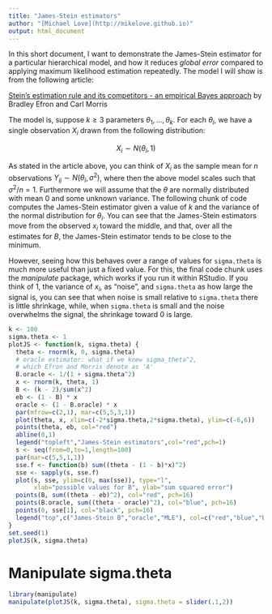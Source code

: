 ```yaml
---
title: "James-Stein estimators"
author: "[Michael Love](http://mikelove.github.io)"
output: html_document
---
```


In this short document, I want to demonstrate the James-Stein estimator
for a particular hierarchical model, and how it reduces *global error*
compared to applying maximum likelihood estimation repeatedly. The
model I will show is from the following article:

[Stein's estimation rule and its competitors - an empirical Bayes approach](https://www.jstor.org/stable/2284155)
by Bradley Efron and Carl Morris

The model is, suppose $k \ge 3$ parameters $\theta_1, ..., \theta_k$.
For each $\theta_i$, we have a single observation $X_i$ drawn from 
the following distribution:

$$ X_i \sim N(\theta_i, 1) $$

As stated in the article above, you can think of $X_i$ as the sample
mean for *n* observations $Y_{ij} \sim N(\theta_i, \sigma^2)$, where
then the above model scales such that $\sigma^2 / n = 1$.
Furthermore we will assume that the $\theta$ are normally distributed with
mean 0 and some unknown variance.
The following chunk of code computes the James-Stein estimator given a
value of *k* and the variance of the normal distribution for
$\theta_i$. You can see that the James-Stein estimators move from the
observed $x_i$ toward the middle, and that, over all the estimates for
*B*, the James-Stein estimator tends to be close to the minimum.

However, seeing how this behaves over a range of values for
`sigma.theta` is much more useful than just a fixed value. For this,
the final code chunk uses the *manipulate* package, which works if you
run it within RStudio. If you think of 1, the variance of $x_i$, as
"noise", and `sigma.theta` as how large the signal is, you can see
that when noise is small relative to `sigma.theta` there is little
shrinkage, while, when `sigma.theta` is small and the noise overwhelms
the signal, the shrinkage toward 0 is large.

```r
k <- 100
sigma.theta <- 1
plotJS <- function(k, sigma.theta) {
  theta <- rnorm(k, 0, sigma.theta)
  # oracle estimator: what if we knew sigma_theta^2,
  # which Efron and Morris denote as 'A'
  B.oracle <- 1/(1 + sigma.theta^2) 
  x <- rnorm(k, theta, 1)
  B <- (k - 2)/sum(x^2)
  eb <- (1 - B) * x
  oracle <- (1 - B.oracle) * x
  par(mfrow=c(2,1), mar=c(5,5,3,1))
  plot(theta, x, xlim=c(-2*sigma.theta,2*sigma.theta), ylim=c(-6,6))
  points(theta, eb, col="red")
  abline(0,1)
  legend("topleft","James-Stein estimators",col="red",pch=1)
  s <- seq(from=0,to=1,length=100)
  par(mar=c(5,5,1,1))
  sse.f <- function(b) sum((theta - (1 - b)*x)^2)
  sse <- sapply(s, sse.f)
  plot(s, sse, ylim=c(0, max(sse)), type="l",
       xlab="possible values for B", ylab="sum squared error")
  points(B, sum((theta - eb)^2), col="red", pch=16)
  points(B.oracle, sum((theta - oracle)^2), col="blue", pch=16)
  points(0, sse[1], col="black", pch=16)
  legend("top",c("James-Stein B","oracle","MLE"), col=c("red","blue","black"), pch=16)
}
set.seed(1)
plotJS(k, sigma.theta)
```

# Manipulate sigma.theta

```r
library(manipulate)
manipulate(plotJS(k, sigma.theta), sigma.theta = slider(.1,2))
```

